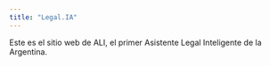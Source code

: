 ```yaml
---
title: "Legal.IA"
---
```


Este es el sitio web de ALI, el primer Asistente Legal Inteligente de la Argentina.